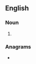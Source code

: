 ==English==

===Noun===
{{head|en|noun form}}

# {{plural of|en|halloo}}

===Anagrams===
* {{anagrams|en|a=ahlloos|holloas}}